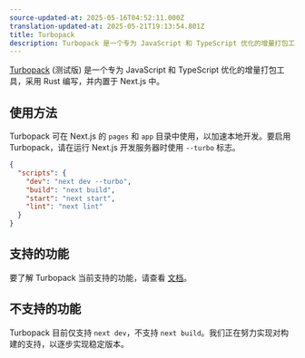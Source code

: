 ```yaml
---
source-updated-at: 2025-05-16T04:52:11.000Z
translation-updated-at: 2025-05-21T19:13:54.801Z
title: Turbopack
description: Turbopack 是一个专为 JavaScript 和 TypeScript 优化的增量打包工具，采用 Rust 编写，并内置于 Next.js 中。
---
```


[Turbopack](https://turbo.build/pack) (测试版) 是一个专为 JavaScript 和 TypeScript 优化的增量打包工具，采用 Rust 编写，并内置于 Next.js 中。

## 使用方法

Turbopack 可在 Next.js 的 `pages` 和 `app` 目录中使用，以加速本地开发。要启用 Turbopack，请在运行 Next.js 开发服务器时使用 `--turbo` 标志。

```json filename="package.json" highlight={3}
{
  "scripts": {
    "dev": "next dev --turbo",
    "build": "next build",
    "start": "next start",
    "lint": "next lint"
  }
}
```

## 支持的功能

要了解 Turbopack 当前支持的功能，请查看 [文档](https://turbo.build/pack/docs/features)。

## 不支持的功能

Turbopack 目前仅支持 `next dev`，不支持 `next build`。我们正在努力实现对构建的支持，以逐步实现稳定版本。
